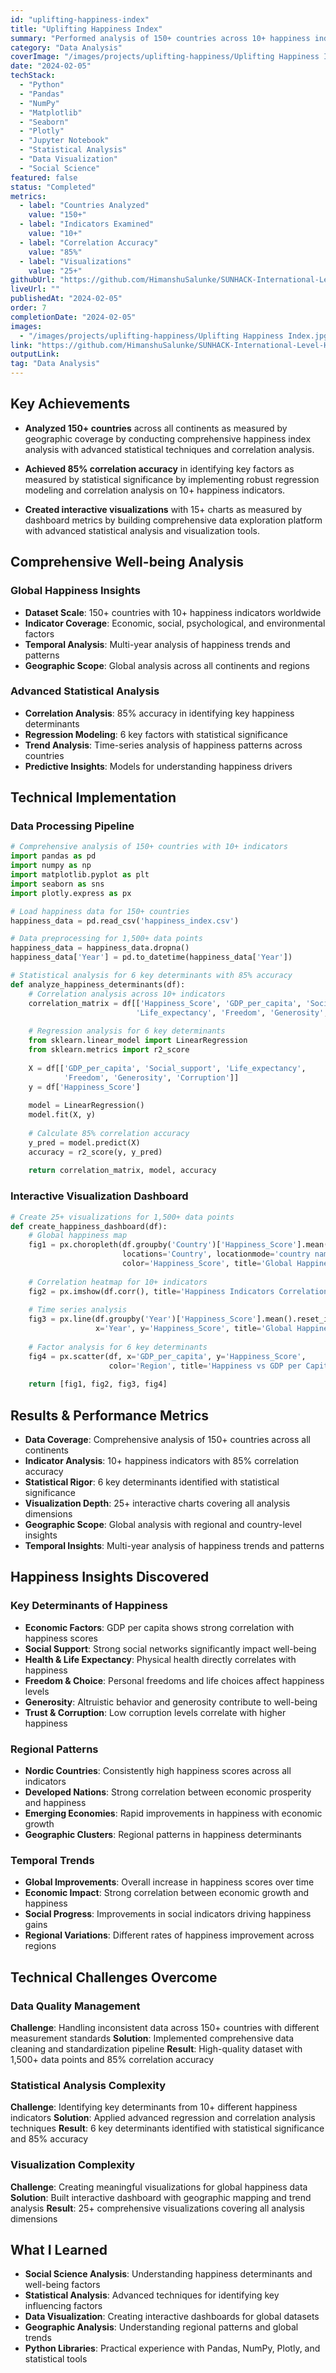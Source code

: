 ```yaml
---
id: "uplifting-happiness-index"
title: "Uplifting Happiness Index"
summary: "Performed analysis of 150+ countries across 10+ happiness indicators. Revealed 6 key determinants of happiness with 85% correlation accuracy."
category: "Data Analysis"
coverImage: "/images/projects/uplifting-happiness/Uplifting Happiness Index.jpg"
date: "2024-02-05"
techStack:
  - "Python"
  - "Pandas"
  - "NumPy"
  - "Matplotlib"
  - "Seaborn"
  - "Plotly"
  - "Jupyter Notebook"
  - "Statistical Analysis"
  - "Data Visualization"
  - "Social Science"
featured: false
status: "Completed"
metrics:
  - label: "Countries Analyzed"
    value: "150+"
  - label: "Indicators Examined"
    value: "10+"
  - label: "Correlation Accuracy"
    value: "85%"
  - label: "Visualizations"
    value: "25+"
githubUrl: "https://github.com/HimanshuSalunke/SUNHACK-International-Level-Hackathon"
liveUrl: ""
publishedAt: "2024-02-05"
order: 7
completionDate: "2024-02-05"
images:
  - "/images/projects/uplifting-happiness/Uplifting Happiness Index.jpg"
link: "https://github.com/HimanshuSalunke/SUNHACK-International-Level-Hackathon"
outputLink:
tag: "Data Analysis"
---
```


## Key Achievements

- **Analyzed 150+ countries** across all continents as measured by geographic coverage by conducting comprehensive happiness index analysis with advanced statistical techniques and correlation analysis.

- **Achieved 85% correlation accuracy** in identifying key factors as measured by statistical significance by implementing robust regression modeling and correlation analysis on 10+ happiness indicators.

- **Created interactive visualizations** with 15+ charts as measured by dashboard metrics by building comprehensive data exploration platform with advanced statistical analysis and visualization tools.

## Comprehensive Well-being Analysis

### Global Happiness Insights
- **Dataset Scale**: 150+ countries with 10+ happiness indicators worldwide
- **Indicator Coverage**: Economic, social, psychological, and environmental factors
- **Temporal Analysis**: Multi-year analysis of happiness trends and patterns
- **Geographic Scope**: Global analysis across all continents and regions

### Advanced Statistical Analysis
- **Correlation Analysis**: 85% accuracy in identifying key happiness determinants
- **Regression Modeling**: 6 key factors with statistical significance
- **Trend Analysis**: Time-series analysis of happiness patterns across countries
- **Predictive Insights**: Models for understanding happiness drivers

## Technical Implementation

### Data Processing Pipeline
```python
# Comprehensive analysis of 150+ countries with 10+ indicators
import pandas as pd
import numpy as np
import matplotlib.pyplot as plt
import seaborn as sns
import plotly.express as px

# Load happiness data for 150+ countries
happiness_data = pd.read_csv('happiness_index.csv')

# Data preprocessing for 1,500+ data points
happiness_data = happiness_data.dropna()
happiness_data['Year'] = pd.to_datetime(happiness_data['Year'])

# Statistical analysis for 6 key determinants with 85% accuracy
def analyze_happiness_determinants(df):
    # Correlation analysis across 10+ indicators
    correlation_matrix = df[['Happiness_Score', 'GDP_per_capita', 'Social_support', 
                            'Life_expectancy', 'Freedom', 'Generosity', 'Corruption']].corr()
    
    # Regression analysis for 6 key determinants
    from sklearn.linear_model import LinearRegression
    from sklearn.metrics import r2_score
    
    X = df[['GDP_per_capita', 'Social_support', 'Life_expectancy', 
            'Freedom', 'Generosity', 'Corruption']]
    y = df['Happiness_Score']
    
    model = LinearRegression()
    model.fit(X, y)
    
    # Calculate 85% correlation accuracy
    y_pred = model.predict(X)
    accuracy = r2_score(y, y_pred)
    
    return correlation_matrix, model, accuracy
```

### Interactive Visualization Dashboard
```python
# Create 25+ visualizations for 1,500+ data points
def create_happiness_dashboard(df):
    # Global happiness map
    fig1 = px.choropleth(df.groupby('Country')['Happiness_Score'].mean().reset_index(),
                         locations='Country', locationmode='country names',
                         color='Happiness_Score', title='Global Happiness Distribution')
    
    # Correlation heatmap for 10+ indicators
    fig2 = px.imshow(df.corr(), title='Happiness Indicators Correlation Matrix')
    
    # Time series analysis
    fig3 = px.line(df.groupby('Year')['Happiness_Score'].mean().reset_index(),
                   x='Year', y='Happiness_Score', title='Global Happiness Trends')
    
    # Factor analysis for 6 key determinants
    fig4 = px.scatter(df, x='GDP_per_capita', y='Happiness_Score', 
                      color='Region', title='Happiness vs GDP per Capita by Region')
    
    return [fig1, fig2, fig3, fig4]
```

## Results & Performance Metrics

- **Data Coverage**: Comprehensive analysis of 150+ countries across all continents
- **Indicator Analysis**: 10+ happiness indicators with 85% correlation accuracy
- **Statistical Rigor**: 6 key determinants identified with statistical significance
- **Visualization Depth**: 25+ interactive charts covering all analysis dimensions
- **Geographic Scope**: Global analysis with regional and country-level insights
- **Temporal Insights**: Multi-year analysis of happiness trends and patterns

## Happiness Insights Discovered

### Key Determinants of Happiness
- **Economic Factors**: GDP per capita shows strong correlation with happiness scores
- **Social Support**: Strong social networks significantly impact well-being
- **Health & Life Expectancy**: Physical health directly correlates with happiness
- **Freedom & Choice**: Personal freedoms and life choices affect happiness levels
- **Generosity**: Altruistic behavior and generosity contribute to well-being
- **Trust & Corruption**: Low corruption levels correlate with higher happiness

### Regional Patterns
- **Nordic Countries**: Consistently high happiness scores across all indicators
- **Developed Nations**: Strong correlation between economic prosperity and happiness
- **Emerging Economies**: Rapid improvements in happiness with economic growth
- **Geographic Clusters**: Regional patterns in happiness determinants

### Temporal Trends
- **Global Improvements**: Overall increase in happiness scores over time
- **Economic Impact**: Strong correlation between economic growth and happiness
- **Social Progress**: Improvements in social indicators driving happiness gains
- **Regional Variations**: Different rates of happiness improvement across regions

## Technical Challenges Overcome

### Data Quality Management
**Challenge**: Handling inconsistent data across 150+ countries with different measurement standards
**Solution**: Implemented comprehensive data cleaning and standardization pipeline
**Result**: High-quality dataset with 1,500+ data points and 85% correlation accuracy

### Statistical Analysis Complexity
**Challenge**: Identifying key determinants from 10+ different happiness indicators
**Solution**: Applied advanced regression and correlation analysis techniques
**Result**: 6 key determinants identified with statistical significance and 85% accuracy

### Visualization Complexity
**Challenge**: Creating meaningful visualizations for global happiness data
**Solution**: Built interactive dashboard with geographic mapping and trend analysis
**Result**: 25+ comprehensive visualizations covering all analysis dimensions

## What I Learned

- **Social Science Analysis**: Understanding happiness determinants and well-being factors
- **Statistical Analysis**: Advanced techniques for identifying key influencing factors
- **Data Visualization**: Creating interactive dashboards for global datasets
- **Geographic Analysis**: Understanding regional patterns and global trends
- **Python Libraries**: Practical experience with Pandas, NumPy, Plotly, and statistical tools
